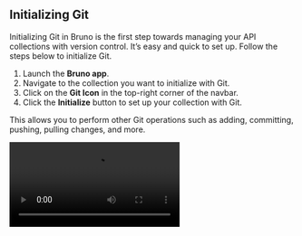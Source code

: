 
## **Initializing Git**

Initializing Git in Bruno is the first step towards managing your API collections with version control. It’s easy and quick to set up. Follow the steps below to initialize Git.

1. Launch the **Bruno app**.
2. Navigate to the collection you want to initialize with Git.
3. Click on the **Git Icon** in the top-right corner of the navbar.
4. Click the **Initialize** button to set up your collection with Git.

This allows you to perform other Git operations such as adding, committing, pushing, pulling changes, and more.

<Video src="/assets/demo-git-initialise.mov" />

## **Connecting to Remote Repository**

Once you have initialized your collection, the next step is to connect it to a remote Git repository.
You can directly connect to remote repository from Bruno using Git GUI feature.

To connect Bruno to GitHub, you need to set up either an SSH key or a Personal Access Token (PAT) on GitHub. Follow this [official GitHub guide](https://docs.github.com/en/authentication/keeping-your-account-and-data-secure/managing-your-personal-access-tokens) to set it up.

1. Create empty Git repository on your GtiHub.
2. Open **Git initialized** Bruno collection.
3. Click on **main** (top right corner).
4. Select **Remotes** from the dropdown.

![remotes](/screenshots/git-integration/git-gui/git-remote-option.webp)

5. Click on **Add Remote** button.

![remotes](/screenshots/git-integration/git-gui/add-remote.webp)

6. Enter **Remote Name** and **URL** (Https or SSH) and click on save.

![remotes](/screenshots/git-integration/git-gui/add-remote-url.webp)

After completing the above steps, your collection will be conected to GitHub. We have to **add and commit** (see below) some changes to pushed collection to GitHub.

Once your collection is connected to the remote repository, you can manage it directly from the Bruno app.

## **Adding and Committing Changes**

Once you’ve made changes to your collection in Bruno, you can easily commit those changes using the Git UI. This allows you to track changes and collaborate with your team efficiently.

Follow these steps to add and commit changes:

1. Open the collection you've initialized with Git and access the **Git UI** from the **main** dropdown in the top-right corner.
2. Go to the **Changes Tab**.
3. Click on **Add Icon** for the changes you want to commit.
4. Click on **Commit Changes** button.
5. Write a Commit Message and click **Commit**.

> You can commit all changes in a single click by pressing the **Add All Changes** button.

By following these steps, your changes are now committed and tracked in Git, ready to be pushed or shared with others.

<Video src="/assets/demo-adding-and-committing-changes.mov" />

## **Pushing and Pulling Changes**

The GUI-based Git integration in Bruno allows both engineering and non-engineering teams to work together in a fast, efficient, and accurate manner. This integration ensures that your collections remain consistently up-to-date across all team members.

> Before you can push or pull changes, ensure that the **remote repository** is linked to your project.

### **Pushing Changes**

Push your local changes to the remote repository with just a few clicks.

1. Click on **main** from top-right corner and select **Push** from drop-down.
2. Confirm the **Remote Server** configurations.
3. Click on **Push** button.

Now you can see all your local changes pushed to the remote repository.

<Video src="/assets/demo-git-push.mov" />

> Follow Consumer guide to learn about pulling changes feature.

## **Branch Creation and Checkout**

With branches in **Bruno**, you can manage your code effectively by isolating different features or tasks.

### Creating Branches

Follow the below steps to create branches in Bruno.

1. Navigate to the **Collection** in Bruno.

2. Click on the **main** from the top-right and select **Create New Branch** from dropdown.

3. Enter **Branch Name**.

4. Click on **Save** button.

Once the branch is created, you can start making changes to the branch.

### Branch Checkout

1. Click on **Checkout Branch** from **main**.
2. Select the branch you want to switch from **Local** or **Remote**.
3. Click on **Checkout** button.
4. Now you're switched to your selected branch.

<Video src="/assets/branch-and-checkout.mp4" />
